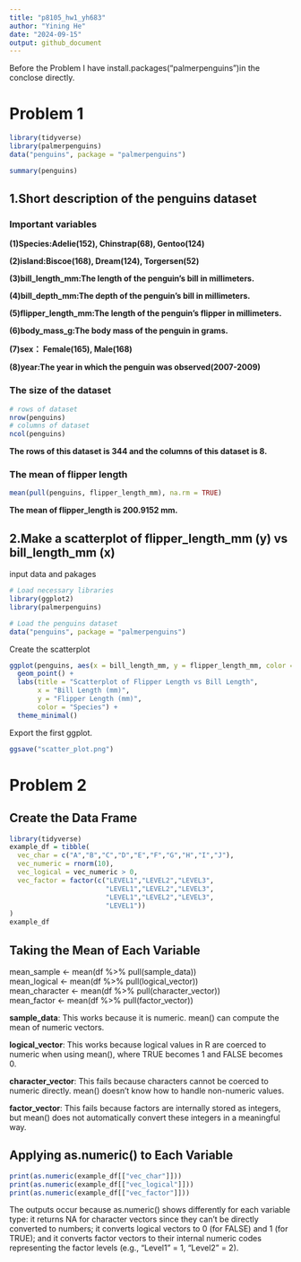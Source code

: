 ```yaml
---
title: "p8105_hw1_yh683"
author: "Yining He"
date: "2024-09-15"
output: github_document
---
```


Before the Problem I have install.packages("palmerpenguins")in the conclose directly.

# Problem 1

```r
library(tidyverse)
library(palmerpenguins)
data("penguins", package = "palmerpenguins")

summary(penguins)
```

## 1.Short description of the penguins dataset

### Important variables 

**(1)Species:Adelie(152), Chinstrap(68), Gentoo(124)**

**(2)island:Biscoe(168), Dream(124), Torgersen(52)**

**(3)bill_length_mm:The length of the penguin's bill in millimeters.**

**(4)bill_depth_mm:The depth of the penguin's bill in millimeters.**

**(5)flipper_length_mm:The length of the penguin's flipper in millimeters.**

**(6)body_mass_g:The body mass of the penguin in grams.**

**(7)sex： Female(165), Male(168)**

**(8)year:The year in which the penguin was observed(2007-2009)**

### The size of the dataset

```r
# rows of dataset
nrow(penguins)
# columns of dataset
ncol(penguins)
```
**The rows of this dataset is 344 and the columns of this dataset is 8.**


### The mean of  flipper length
```r
mean(pull(penguins, flipper_length_mm), na.rm = TRUE)
```
**The mean of flipper_length is 200.9152 mm.**

## 2.Make a scatterplot of flipper_length_mm (y) vs bill_length_mm (x)

input data and pakages
```r
# Load necessary libraries
library(ggplot2)
library(palmerpenguins)

# Load the penguins dataset
data("penguins", package = "palmerpenguins")

```
Create the scatterplot
```r
ggplot(penguins, aes(x = bill_length_mm, y = flipper_length_mm, color = species)) + 
  geom_point() +
  labs(title = "Scatterplot of Flipper Length vs Bill Length",
       x = "Bill Length (mm)",
       y = "Flipper Length (mm)",
       color = "Species") +
  theme_minimal()

```
Export the first ggplot.
```r
ggsave("scatter_plot.png")
```

# Problem 2

## Create the Data Frame

```r
library(tidyverse)
example_df = tibble(
  vec_char = c("A","B","C","D","E","F","G","H","I","J"),
  vec_numeric = rnorm(10),
  vec_logical = vec_numeric > 0,
  vec_factor = factor(c("LEVEL1","LEVEL2","LEVEL3",
                        "LEVEL1","LEVEL2","LEVEL3",
                        "LEVEL1","LEVEL2","LEVEL3",
                        "LEVEL1"))
)
example_df

```
## Taking the Mean of Each Variable

mean_sample <- mean(df %>% pull(sample_data))  
mean_logical <- mean(df %>% pull(logical_vector))  
mean_character <- mean(df %>% pull(character_vector))  
mean_factor <- mean(df %>% pull(factor_vector))

**sample_data**: This works because it is numeric. mean() can compute the mean of numeric vectors.

**logical_vector**: This works because logical values in R are coerced to numeric when using mean(), where TRUE becomes 1 and FALSE becomes 0.

**character_vector**: This fails because characters cannot be coerced to numeric directly. mean() doesn't know how to handle non-numeric values.

**factor_vector**: This fails because factors are internally stored as integers, but mean() does not automatically convert these integers in a meaningful way.

## Applying as.numeric() to Each Variable

```r
print(as.numeric(example_df[["vec_char"]]))
print(as.numeric(example_df[["vec_logical"]]))
print(as.numeric(example_df[["vec_factor"]]))

```
The outputs occur because as.numeric() shows differently for each variable type: it returns NA for character vectors since they can't be directly converted to numbers; it converts logical vectors to 0 (for FALSE) and 1 (for TRUE); and it converts factor vectors to their internal numeric codes representing the factor levels (e.g., "Level1" = 1, "Level2" = 2).










